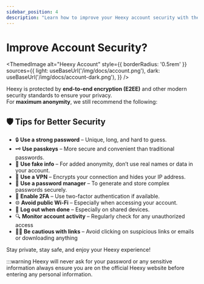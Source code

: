 ---
sidebar_position: 4
description: "Learn how to improve your Heexy account security with these tips and best practices."
---

# Improve Account Security?


<ThemedImage
  alt="Heexy Account"
  style={{ borderRadius: '0.5rem' }}
  sources={{
    light: useBaseUrl('/img/docs/account.png'),
    dark: useBaseUrl('/img/docs/account-dark.png'),
  }}
/>

Heexy is protected by **end-to-end encryption (E2EE)** and other modern security standards to ensure your privacy.  
For **maximum anonymity**, we still recommend the following:

## 🛡️ Tips for Better Security

- 🔒 **Use a strong password** – Unique, long, and hard to guess.
- 🗝️ **Use passkeys** – More secure and convenient than traditional passwords.
- 🧪 **Use fake info** – For added anonymity, don’t use real names or data in your account.
- 🛜 **Use a VPN** – Encrypts your connection and hides your IP address.
- 🧩 **Use a password manager** – To generate and store complex passwords securely.
- 📱 **Enable 2FA** – Use two-factor authentication if available.
- 🌐 **Avoid public Wi-Fi** – Especially when accessing your account.
- 🚪 **Log out when done** – Especially on shared devices.
- 🔍 **Monitor account activity** – Regularly check for any unauthorized access
- 🕵️‍♂️ **Be cautious with links** – Avoid clicking on suspicious links or emails or downloading anything

Stay private, stay safe, and enjoy your Heexy experience!

:::warning Heexy will never ask for your password or any sensitive information always ensure you are on the official Heexy website before entering any personal information.